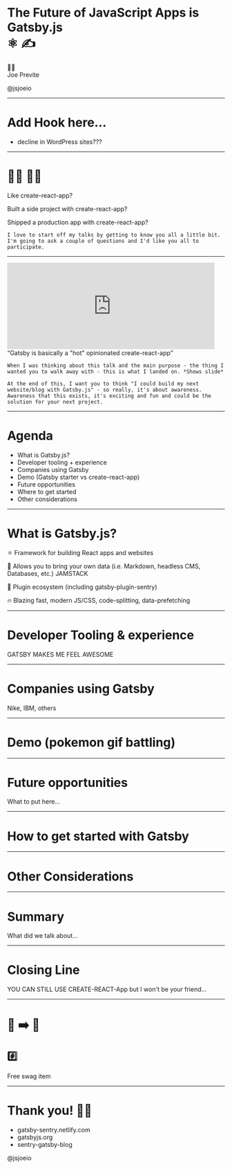 

<Head>
  <link rel="shortcut icon" href="favicon.ico" />
  <title>The Future of JavaScript Apps is Gatsby.js</title>
</Head>

# The Future of JavaScript Apps is Gatsby.js<br/> ⚛️ ✍️

<div style={{ margin: '100px 0'}}>
  <p style={{ margin: '0' }}>👋🏼<br/>Joe Previte</p>
  <Link href='https://twitter.com/jsjoeio' target="_blank" alt='@jsjoeio Twitter'><p style={{ margin: '0' }}>@jsjoeio</p></Link>
</div>
<Footer />

---

# Add Hook here...

- decline in WordPress sites???

---

# 🙋‍♀️ 🙋‍♂️

<Appear>
  <p>Like create-react-app?</p>
  <p>Built a side project with create-react-app?</p>
  <p>Shipped a production app with create-react-app?</p>
</Appear>

```notes
I love to start off my talks by getting to know you all a little bit. I'm going to ask a couple of questions and I'd like you all to participate.
```

---

<Appear>
  <div>
    <iframe src="https://giphy.com/embed/7PsNe7kURy84E" width="480" height="200" frameBorder="0" class="giphy-embed" allowFullScreen></iframe>
    <div>
      <q style={{ fontSize: '56px', marginTop: '100px', fontStyle: 'italic'}}>Gatsby is basically a "hot" opinionated create-react-app</q>
    </div>
  </div>
</Appear>

```notes
When I was thinking about this talk and the main purpose - the thing I wanted you to walk away with - this is what I landed on. *Shows slide*

At the end of this, I want you to think "I could build my next website/blog with Gatsby.js" - so really, it's about awareness. Awareness that this exists, it's exciting and fun and could be the solution for your next project.
```

---

# Agenda

- What is Gatsby.js?
- Developer tooling + experience
- Companies using Gatsby
- Demo (Gatsby starter vs create-react-app)
- Future opportunities
- Where to get started
- Other considerations

---

# What is Gatsby.js?

<Appear>
  <p>⚛️ Framework for building React apps and websites</p>
  <p>💼 Allows you to bring your own data (i.e. Markdown, headless CMS, Databases, etc.) JAMSTACK</p>
  <p>🔌 Plugin ecosystem (including <Link href="https://www.gatsbyjs.org/packages/gatsby-plugin-sentry/?=sentry" alt="link to gatsby-plugin-sentry">gatsby-plugin-sentry</Link>)</p>
  <p>🔥 Blazing fast, modern JS/CSS, code-splitting, data-prefetching</p>
</Appear>

---

# Developer Tooling & experience

GATSBY MAKES ME FEEL AWESOME

---

# Companies using Gatsby

Nike, IBM, others

---

# Demo (pokemon gif battling)

---

# Future opportunities

What to put here...

---

# How to get started with Gatsby

---

# Other Considerations

---

# Summary

What did we talk about...

---

# Closing Line

YOU CAN STILL USE CREATE-REACT-App but I won't be your friend...

---

<h1>👀 ➡️ 💺</h1>

<h2>#️⃣</h2>

<Appear>
  <p>Free swag item </p>
</Appear>

---
# Thank you! 🙏🏼

<ul style={{textAlign: 'left', marginBottom: '120px'}}>
  <Link href='https://gatsby-sentry.netlify.com/' alt='slides'><li> gatsby-sentry.netlify.com</li></Link>
  <Link href='https://gatsbyjs.org' alt='gatsbyjs website.'><li>gatsbyjs.org</li></Link>
  <Link href='https://github.com/jsjoeio/sentry-gatsby-blog' alt='sentry-gatsby-blog'><li>sentry-gatsby-blog</li></Link>
</ul>
<Avatar src='https://avatars1.githubusercontent.com/u/3806031?s=460&v=4' alt='joe previte headshot' />
<Link href='https://twitter.com/jsjoeio' target="_blank" alt='@jsjoeio Twitter'><p style={{fontSize: '16px'}}>@jsjoeio</p></Link>
